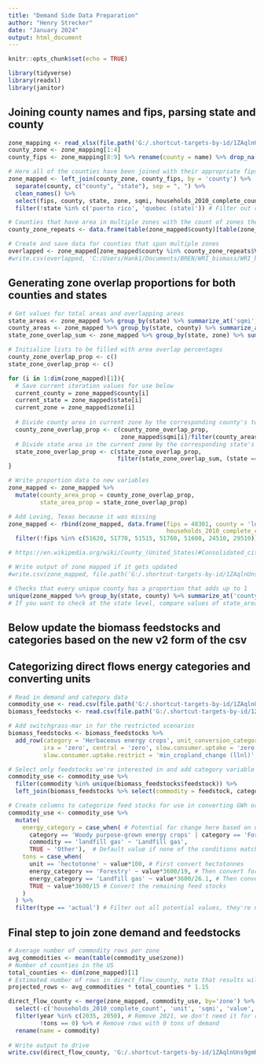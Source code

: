 ---
title: "Demand Side Data Preparation"
author: "Henry Strecker"
date: "January 2024"
output: html_document
---

```{r setup, include=FALSE}
knitr::opts_chunk$set(echo = TRUE)

library(tidyverse)
library(readxl)
library(janitor)
```


## Joining county names and fips, parsing state and county
```{r}
zone_mapping <- read_xlsx(file.path('G:/.shortcut-targets-by-id/1ZAqlnUns9gmR-USBe5KtSssVU_DgI5Sw/WRI_biomass/RIO_data/PreliminaryResults/zone mapping.xlsx'))
county_zone <- zone_mapping[1:4]
county_fips <- zone_mapping[8:9] %>% rename(county = name) %>% drop_na()

# Here all of the counties have been joined with their appropriate fips
zone_mapped <- left_join(county_zone, county_fips, by = 'county') %>%
  separate(county, c("county", "state"), sep = ", ") %>%
  clean_names() %>%
  select(fips, county, state, zone, sqmi, households_2010_complete_count) %>%
  filter(!state %in% c('puerto rico', 'quebec (state)')) # Filter out regions with zero sqmi

# Counties that have area in multiple zones with the count of zones they're contained in
county_zone_repeats <- data.frame(table(zone_mapped$county)[table(zone_mapped$county)>1])

# Create and save data for counties that span multiple zones
overlapped <- zone_mapped[zone_mapped$county %in% county_zone_repeats$Var1,] %>% arrange(county)
#write.csv(overlapped, 'C:/Users/Hank1/Documents/BREN/WRI_biomass/WRI_biomass_scripts/county_zone_overlap.csv')
```

## Generating zone overlap proportions for both counties and states
```{r}
# Get values for total areas and overlapping areas
state_areas <- zone_mapped %>% group_by(state) %>% summarize_at('sqmi', sum)
county_areas <- zone_mapped %>% group_by(state, county) %>% summarize_at('sqmi', sum)
state_zone_overlap_sum <- zone_mapped %>% group_by(state, zone) %>% summarize_at('sqmi', sum)

# Initialize lists to be filled with area overlap percentages
county_zone_overlap_prop <- c()
state_zone_overlap_prop <- c()

for (i in 1:dim(zone_mapped)[1]){
  # Save current iteration values for use below
  current_county = zone_mapped$county[i]
  current_state = zone_mapped$state[i]
  current_zone = zone_mapped$zone[i]
  
  # Divide county area in current zone by the corresponding county's total area
  county_zone_overlap_prop <- c(county_zone_overlap_prop, 
                                zone_mapped$sqmi[i]/filter(county_areas, (state == current_state) & (county == current_county))$sqmi)
  # Divide state area in the current zone by the corresponding state's total area
  state_zone_overlap_prop <- c(state_zone_overlap_prop, 
                               filter(state_zone_overlap_sum, (state == current_state) & (zone == current_zone))$sqmi/filter(state_areas, state == current_state)$sqmi)
}

# Write proportion data to new variables
zone_mapped <- zone_mapped %>%
  mutate(county_area_prop = county_zone_overlap_prop,
         state_area_prop = state_zone_overlap_prop)

# Add Loving, Texas because it was missing
zone_mapped <- rbind(zone_mapped, data.frame(fips = 48301, county = 'loving', state = 'texas', zone = 'texas_emm', sqmi = 669, 
                                             households_2010_complete_count = 40, county_area_prop = 1, state_area_prop = 0.7742165)) %>%
  filter(!fips %in% c(51620, 51770, 51515, 51760, 51600, 24510, 29510)) # Remove rows that are duplicates in the form of consolidated city-counties

# https://en.wikipedia.org/wiki/County_(United_States)#Consolidated_city-counties

# Write output of zone mapped if it gets updated
#write.csv(zone_mapped, file.path('G:/.shortcut-targets-by-id/1ZAqlnUns9gmR-USBe5KtSssVU_DgI5Sw/WRI_biomass/Downscaling_biomass/intermediateFiles/zone_mapped.csv'), row.names = FALSE)

# Checks that every unique county has a proportion that adds up to 1
unique(zone_mapped %>% group_by(state, county) %>% summarize_at('county_area_prop', sum) %>% arrange(-county_area_prop) %>% ungroup() %>% select(county_area_prop))
# If you want to check at the state level, compare values of state_areas, state_zone_overlap_sum, and zone_mapped
```
## Below update the biomass feedstocks and categories based on the new v2 form of the csv

## Categorizing direct flows energy categories and converting units
```{r}
# Read in demand and category data
commodity_use <- read.csv(file.path('G:/.shortcut-targets-by-id/1ZAqlnUns9gmR-USBe5KtSssVU_DgI5Sw/WRI_biomass/RIO_data/FinalResults/commodity_potential_y.csv')) # New file here only has 2021, 2035, 2050 instead of every ten years like we had before
biomass_feedstocks <- read.csv(file.path('G:/.shortcut-targets-by-id/1ZAqlnUns9gmR-USBe5KtSssVU_DgI5Sw/WRI_biomass/Downscaling_biomass/intermediateFiles/biomassFeedstocksAndCategories_byScenario_v2.csv'))

# Add switchgrass-mar in for the restricted scenarios
biomass_feedstocks <- biomass_feedstocks %>%
  add_row(category = 'Herbaceous energy crops', unit_conversion_category = 'Everything else', feedstock = 'switchgrass-mar',
          ira = 'zero', central = 'zero', slow.consumer.uptake = 'zero', central.restrict = 'min_cropland_change (llnl)', 
          slow.consumer.uptake.restrict = 'min_cropland_change (llnl)', central.COC = 'zero', slow.consumer.uptake.COC = 'zero')

# Select only feedstocks we're interested in and add category variable
commodity_use <- commodity_use %>%
  filter(commodity %in% unique(biomass_feedstocks$feedstock)) %>%
  left_join(biomass_feedstocks %>% select(commodity = feedstock, category), by = 'commodity')

# Create columns to categorize feed stocks for use in converting GWh or hectotonnes to tons
commodity_use <- commodity_use %>%
  mutate(
    energy_category = case_when( # Potential for change here based on updates made to broader categories
      category == 'Woody purpose-grown energy crops' | category == 'Forestry waste and residues' ~ 'Forestry',
      commodity == 'landfill gas' ~ 'Landfill gas',
      TRUE ~ 'Other'),  # Default value if none of the conditions match
    tons = case_when(
      unit == 'hectotonne' ~ value*100, # First convert hectotonnes
      energy_category == 'Forestry' ~ value*3600/19, # Then convert forestry category
      energy_category == 'Landfill gas' ~ value*3600/26.1, # Then convert landfill gas commodity
      TRUE ~ value*3600/15 # Convert the remaining feed stocks
    )
  ) %>%
  filter(type == 'actual') # Filter out all potential values, they're not necessary

```

## Final step to join zone demand and feedstocks
```{r}
# Average number of commodity rows per zone
avg_commodities <- mean(table(commodity_use$zone))
# Number of counties in the US
total_counties <- dim(zone_mapped)[1]
# Estimated number of rows in direct_flow_county, note that results will be higher because of counties appearing in multiple zones - expect ~15% increase
projected_rows <- avg_commodities * total_counties * 1.15

direct_flow_county <- merge(zone_mapped, commodity_use, by='zone') %>%
  select(-c('households_2010_complete_count', 'unit', 'sqmi', 'value', 'type')) %>% # Remove unnecessary columns to reduce file size
  filter(year %in% c(2035, 2050), # Remove 2021, we don't need it for results
         !tons == 0) %>% # Remove rows with 0 tons of demand
  rename(name = commodity)
  
# Write output to drive
write.csv(direct_flow_county, 'G:/.shortcut-targets-by-id/1ZAqlnUns9gmR-USBe5KtSssVU_DgI5Sw/WRI_biomass/Downscaling_biomass/intermediateFiles/commodity_potential_y_county_level.csv', row.names = FALSE)
```
